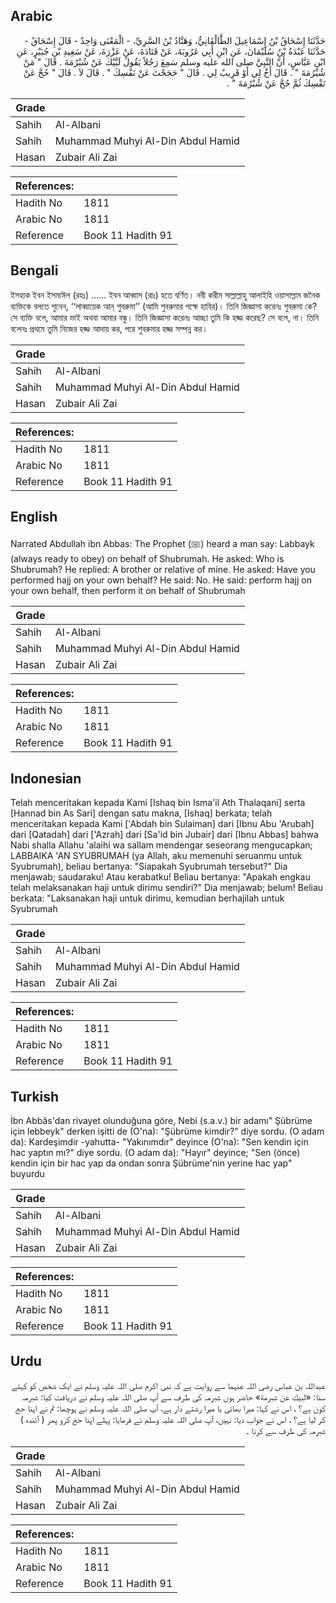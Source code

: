 ## Arabic


<div dir="rtl" lang="ar" style={{fontSize:'larger',backgroundColor:'#f8f9fa',padding:20}}>
حَدَّثَنَا إِسْحَاقُ بْنُ إِسْمَاعِيلَ الطَّالْقَانِيُّ، وَهَنَّادُ بْنُ السَّرِيِّ، - الْمَعْنَى وَاحِدٌ - قَالَ إِسْحَاقُ - حَدَّثَنَا عَبْدَةُ بْنُ سُلَيْمَانَ، عَنِ ابْنِ أَبِي عَرُوبَةَ، عَنْ قَتَادَةَ، عَنْ عَزْرَةَ، عَنْ سَعِيدِ بْنِ جُبَيْرٍ، عَنِ ابْنِ عَبَّاسٍ، أَنَّ النَّبِيَّ صلى الله عليه وسلم سَمِعَ رَجُلاً يَقُولُ لَبَّيْكَ عَنْ شُبْرُمَةَ ‏.‏ قَالَ ‏"‏ مَنْ شُبْرُمَةَ ‏"‏ ‏.‏ قَالَ أَخٌ لِي أَوْ قَرِيبٌ لِي ‏.‏ قَالَ ‏"‏ حَجَجْتَ عَنْ نَفْسِكَ ‏"‏ ‏.‏ قَالَ لاَ ‏.‏ قَالَ ‏"‏ حُجَّ عَنْ نَفْسِكَ ثُمَّ حُجَّ عَنْ شُبْرُمَةَ ‏"‏ ‏.‏
</div>
<div style={{backgroundColor:'#f8f9fa',padding:20, marginBottom: 10}}><table> <thead> <tr> <th>Grade</th> <th></th> </tr> </thead> <tbody> <tr><td>Sahih</td><td>Al-Albani</td></tr><tr><td>Sahih</td><td>Muhammad Muhyi Al-Din Abdul Hamid</td></tr><tr><td>Hasan</td><td>Zubair Ali Zai</td></tr></tbody></table><table> <thead> <tr> <th>References:</th> <th></th> </tr> </thead> <tbody><tr><td>Hadith No</td><td>1811</td></tr><tr><td>Arabic No</td><td>1811</td></tr><tr><td>Reference</td><td>Book 11 Hadith 91</td></tr></tbody></table></div>

## Bengali


<div dir="ltr" lang="bn" style={{fontSize:'larger',backgroundColor:'#f8f9fa',padding:20}}>
ইসহাক ইবন ইসমাঈল (রহঃ) ...... ইবন আব্বাস (রাঃ) হতে বর্ণিত। নবী করীম সাল্লাল্লাহু আলাইহি ওয়াসাল্লাম জনৈক ব্যক্তিকে বলতে শুনেন, ‘‘লাব্বায়েক আন্ শুবরুমা’’ (আমি শুবরুমার পক্ষে হাযির)। তিনি জিজ্ঞাসা করেনঃ শুবরুমা কে? সে ব্যক্তি বলে, আমার ভাই অথবা আমার বন্ধু। তিনি জিজ্ঞাসা করেনঃ আচ্ছা তুমি কি হজ্জ করেছ? সে বলে, না। তিনি বলেনঃ প্রথমে তুমি নিজের হজ্জ আদায় কর, পরে শুবরুমার হজ্জ সম্পন্ন কর।
</div>
<div style={{backgroundColor:'#f8f9fa',padding:20, marginBottom: 10}}><table> <thead> <tr> <th>Grade</th> <th></th> </tr> </thead> <tbody> <tr><td>Sahih</td><td>Al-Albani</td></tr><tr><td>Sahih</td><td>Muhammad Muhyi Al-Din Abdul Hamid</td></tr><tr><td>Hasan</td><td>Zubair Ali Zai</td></tr></tbody></table><table> <thead> <tr> <th>References:</th> <th></th> </tr> </thead> <tbody><tr><td>Hadith No</td><td>1811</td></tr><tr><td>Arabic No</td><td>1811</td></tr><tr><td>Reference</td><td>Book 11 Hadith 91</td></tr></tbody></table></div>

## English


<div dir="ltr" lang="en" style={{fontSize:'larger',backgroundColor:'#f8f9fa',padding:20}}>
Narrated Abdullah ibn Abbas: The Prophet (ﷺ) heard a man say: Labbayk (always ready to obey) on behalf of Shubrumah. He asked: Who is Shubrumah? He replied: A brother or relative of mine. He asked: Have you performed hajj on your own behalf? He said: No. He said: perform hajj on your own behalf, then perform it on behalf of Shubrumah
</div>
<div style={{backgroundColor:'#f8f9fa',padding:20, marginBottom: 10}}><table> <thead> <tr> <th>Grade</th> <th></th> </tr> </thead> <tbody> <tr><td>Sahih</td><td>Al-Albani</td></tr><tr><td>Sahih</td><td>Muhammad Muhyi Al-Din Abdul Hamid</td></tr><tr><td>Hasan</td><td>Zubair Ali Zai</td></tr></tbody></table><table> <thead> <tr> <th>References:</th> <th></th> </tr> </thead> <tbody><tr><td>Hadith No</td><td>1811</td></tr><tr><td>Arabic No</td><td>1811</td></tr><tr><td>Reference</td><td>Book 11 Hadith 91</td></tr></tbody></table></div>

## Indonesian


<div dir="ltr" lang="id" style={{fontSize:'larger',backgroundColor:'#f8f9fa',padding:20}}>
Telah menceritakan kepada Kami [Ishaq bin Isma'il Ath Thalaqani] serta [Hannad bin As Sari] dengan satu makna, [Ishaq] berkata; telah menceritakan kepada Kami ['Abdah bin Sulaiman] dari [Ibnu Abu 'Arubah] dari [Qatadah] dari ['Azrah] dari [Sa'id bin Jubair] dari [Ibnu Abbas] bahwa Nabi shalla Allahu 'alaihi wa sallam mendengar seseorang mengucapkan; LABBAIKA 'AN SYUBRUMAH (ya Allah, aku memenuhi seruanmu untuk Syubrumah), beliau bertanya: "Siapakah Syubrumah tersebut?" Dia menjawab; saudaraku! Atau kerabatku! Beliau bertanya: "Apakah engkau telah melaksanakan haji untuk dirimu sendiri?" Dia menjawab; belum! Beliau berkata: "Laksanakan haji untuk dirimu, kemudian berhajilah untuk Syubrumah
</div>
<div style={{backgroundColor:'#f8f9fa',padding:20, marginBottom: 10}}><table> <thead> <tr> <th>Grade</th> <th></th> </tr> </thead> <tbody> <tr><td>Sahih</td><td>Al-Albani</td></tr><tr><td>Sahih</td><td>Muhammad Muhyi Al-Din Abdul Hamid</td></tr><tr><td>Hasan</td><td>Zubair Ali Zai</td></tr></tbody></table><table> <thead> <tr> <th>References:</th> <th></th> </tr> </thead> <tbody><tr><td>Hadith No</td><td>1811</td></tr><tr><td>Arabic No</td><td>1811</td></tr><tr><td>Reference</td><td>Book 11 Hadith 91</td></tr></tbody></table></div>

## Turkish


<div dir="ltr" lang="tr" style={{fontSize:'larger',backgroundColor:'#f8f9fa',padding:20}}>
İbn Abbâs'dan rivayet olunduğuna göre, Nebi (s.a.v.) bir adamı" Şübrüme için lebbeyk" derken işitti de (O'na): "Şübrüme kimdir?" diye sordu. (O adam da): Kardeşimdir -yahutta- "Yakınımdır" deyince (O'na): "Sen kendin için hac yaptın mı?" diye sordu. (O adam da): "Hayır" deyince; "Sen (önce) kendin için bir hac yap da ondan sonra Şübrüme'nin yerine hac yap" buyurdu
</div>
<div style={{backgroundColor:'#f8f9fa',padding:20, marginBottom: 10}}><table> <thead> <tr> <th>Grade</th> <th></th> </tr> </thead> <tbody> <tr><td>Sahih</td><td>Al-Albani</td></tr><tr><td>Sahih</td><td>Muhammad Muhyi Al-Din Abdul Hamid</td></tr><tr><td>Hasan</td><td>Zubair Ali Zai</td></tr></tbody></table><table> <thead> <tr> <th>References:</th> <th></th> </tr> </thead> <tbody><tr><td>Hadith No</td><td>1811</td></tr><tr><td>Arabic No</td><td>1811</td></tr><tr><td>Reference</td><td>Book 11 Hadith 91</td></tr></tbody></table></div>

## Urdu


<div dir="rtl" lang="ur" style={{fontSize:'larger',backgroundColor:'#f8f9fa',padding:20}}>
عبداللہ بن عباس رضی اللہ عنہما سے روایت ہے کہ نبی اکرم صلی اللہ علیہ وسلم نے ایک شخص کو کہتے سنا: «لبيك عن شبرمة» حاضر ہوں شبرمہ کی طرف سے آپ صلی اللہ علیہ وسلم نے دریافت کیا: شبرمہ کون ہے؟ ، اس نے کہا: میرا بھائی یا میرا رشتے دار ہے، آپ صلی اللہ علیہ وسلم نے پوچھا: تم نے اپنا حج کر لیا ہے؟ ، اس نے جواب دیا: نہیں، آپ صلی اللہ علیہ وسلم نے فرمایا: پہلے اپنا حج کرو پھر ( آئندہ ) شبرمہ کی طرف سے کرنا ۔
</div>
<div style={{backgroundColor:'#f8f9fa',padding:20, marginBottom: 10}}><table> <thead> <tr> <th>Grade</th> <th></th> </tr> </thead> <tbody> <tr><td>Sahih</td><td>Al-Albani</td></tr><tr><td>Sahih</td><td>Muhammad Muhyi Al-Din Abdul Hamid</td></tr><tr><td>Hasan</td><td>Zubair Ali Zai</td></tr></tbody></table><table> <thead> <tr> <th>References:</th> <th></th> </tr> </thead> <tbody><tr><td>Hadith No</td><td>1811</td></tr><tr><td>Arabic No</td><td>1811</td></tr><tr><td>Reference</td><td>Book 11 Hadith 91</td></tr></tbody></table></div>